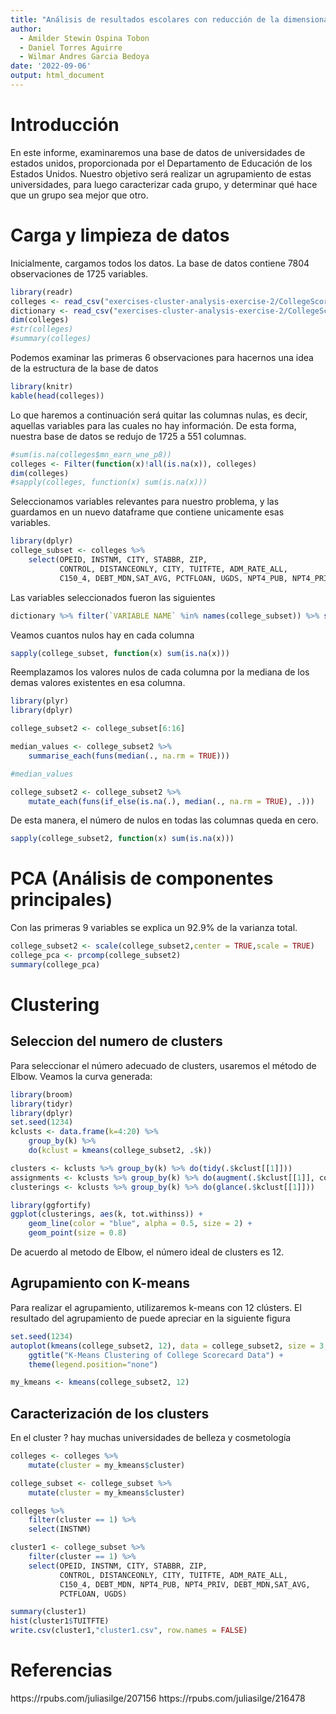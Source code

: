 ```yaml
---
title: "Análisis de resultados escolares con reducción de la dimensionalidad y agrupamiento"
author:
  - Amilder Stewin Ospina Tobon
  - Daniel Torres Aguirre
  - Wilmar Andres Garcia Bedoya
date: '2022-09-06'
output: html_document
---
```


# Introducción
En este informe, examinaremos una base de datos de universidades de estados unidos, proporcionada por el Departamento de Educación de los Estados Unidos. Nuestro objetivo será realizar un agrupamiento de estas universidades, para luego caracterizar cada grupo, y determinar qué hace que un grupo sea mejor que otro.

# Carga y limpieza de datos
Inicialmente, cargamos todos los datos. La base de datos contiene 7804 observaciones de 1725 variables.

```r
library(readr)
colleges <- read_csv("exercises-cluster-analysis-exercise-2/CollegeScorecard.csv", na = c("NULL", "PrivacySuppressed"))
dictionary <- read_csv("exercises-cluster-analysis-exercise-2/CollegeScorecardDataDictionary-09-12-2015.csv")
dim(colleges)
#str(colleges)
#summary(colleges)
```
Podemos examinar las primeras 6 observaciones para hacernos una idea de la estructura de la base de datos

```r
library(knitr)
kable(head(colleges))
```

Lo que haremos a continuación será quitar las columnas nulas, es decir, aquellas variables para las cuales no hay información. De esta forma, nuestra base de datos se redujo de 1725 a 551 columnas.

```r
#sum(is.na(colleges$mn_earn_wne_p8))
colleges <- Filter(function(x)!all(is.na(x)), colleges)
dim(colleges)
#sapply(colleges, function(x) sum(is.na(x)))
```

Seleccionamos variables relevantes para nuestro problema, y las guardamos en un nuevo dataframe que contiene unicamente esas variables.

```r
library(dplyr)
college_subset <- colleges %>% 
    select(OPEID, INSTNM, CITY, STABBR, ZIP, 
           CONTROL, DISTANCEONLY, CITY, TUITFTE, ADM_RATE_ALL,
           C150_4, DEBT_MDN,SAT_AVG, PCTFLOAN, UGDS, NPT4_PUB, NPT4_PRIV)
```

Las variables seleccionados fueron las siguientes

```r
dictionary %>% filter(`VARIABLE NAME` %in% names(college_subset)) %>% select(`NAME OF DATA ELEMENT`)
```

Veamos cuantos nulos hay en cada columna

```r
sapply(college_subset, function(x) sum(is.na(x)))
```

Reemplazamos los valores nulos de cada columna por la mediana de los demas valores existentes en esa columna.

```r
library(plyr)
library(dplyr)

college_subset2 <- college_subset[6:16]

median_values <- college_subset2 %>% 
    summarise_each(funs(median(., na.rm = TRUE)))

#median_values

college_subset2 <- college_subset2 %>%
    mutate_each(funs(if_else(is.na(.), median(., na.rm = TRUE), .)))

```

De esta manera, el número de nulos en todas las columnas queda en cero.

```r
sapply(college_subset2, function(x) sum(is.na(x)))
```

# PCA (Análisis de componentes principales)

Con las primeras 9 variables se explica un 92.9% de la varianza total.

```r
college_subset2 <- scale(college_subset2,center = TRUE,scale = TRUE)
college_pca <- prcomp(college_subset2)
summary(college_pca)
```

# Clustering

## Seleccion del numero de clusters

Para seleccionar el número adecuado de clusters, usaremos el método de Elbow. Veamos la curva generada:

```r
library(broom)
library(tidyr)
library(dplyr)
set.seed(1234)
kclusts <- data.frame(k=4:20) %>% 
    group_by(k) %>% 
    do(kclust = kmeans(college_subset2, .$k))

clusters <- kclusts %>% group_by(k) %>% do(tidy(.$kclust[[1]]))
assignments <- kclusts %>% group_by(k) %>% do(augment(.$kclust[[1]], college_subset2))
clusterings <- kclusts %>% group_by(k) %>% do(glance(.$kclust[[1]]))

library(ggfortify)
ggplot(clusterings, aes(k, tot.withinss)) +
    geom_line(color = "blue", alpha = 0.5, size = 2) +
    geom_point(size = 0.8)
```

De acuerdo al metodo de Elbow, el número ideal de clusters es 12.

## Agrupamiento con K-means

Para realizar el agrupamiento, utilizaremos k-means con 12 clústers. El resultado del agrupamiento de puede apreciar en la siguiente figura

```r
set.seed(1234)
autoplot(kmeans(college_subset2, 12), data = college_subset2, size = 3, alpha = 0.5) +
    ggtitle("K-Means Clustering of College Scorecard Data") +
    theme(legend.position="none")

my_kmeans <- kmeans(college_subset2, 12)
```

## Caracterización de los clusters

En el cluster ? hay muchas universidades de belleza y cosmetología

```r
colleges <- colleges %>% 
    mutate(cluster = my_kmeans$cluster) 

college_subset <- college_subset %>% 
    mutate(cluster = my_kmeans$cluster) 

colleges %>%
    filter(cluster == 1) %>%
    select(INSTNM)

cluster1 <- college_subset %>%
    filter(cluster == 1) %>%
    select(OPEID, INSTNM, CITY, STABBR, ZIP, 
           CONTROL, DISTANCEONLY, CITY, TUITFTE, ADM_RATE_ALL,
           C150_4, DEBT_MDN, NPT4_PUB, NPT4_PRIV, DEBT_MDN,SAT_AVG,
           PCTFLOAN, UGDS)

summary(cluster1)
hist(cluster1$TUITFTE)
write.csv(cluster1,"cluster1.csv", row.names = FALSE)
```


# Referencias

https://rpubs.com/juliasilge/207156
https://rpubs.com/juliasilge/216478

